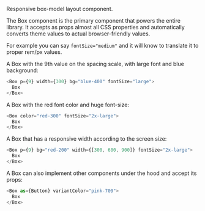 Responsive box-model layout component.

The Box component is the primary component that powers the entire library. It accepts as props
almost all CSS properties and automatically converts theme values to actual browser-friendly values.

For example you can say `fontSize="medium"` and it will know to translate it to proper rem/px values.

A Box with the 9th value on the spacing scale, with large font and blue background:

```typescript jsx
<Box p={9} width={300} bg="blue-400" fontSize="large">
  Box
</Box>
```

A Box with the red font color and huge font-size:

```typescript jsx
<Box color="red-300" fontSize="2x-large">
  Box
</Box>
```

A Box that has a responsive width according to the screen size:

```typescript jsx
<Box p={9} bg="red-200" width={[300, 600, 900]} fontSize="2x-large">
  Box
</Box>
```

A Box can also implement other components under the hood and accept its props:

```typescript jsx
<Box as={Button} variantColor="pink-700">
  Box
</Box>
```

